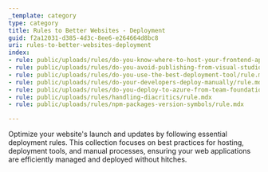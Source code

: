 ```yaml
---
_template: category
type: category
title: Rules to Better Websites - Deployment
guid: f2a12031-d385-4d3c-8ee6-e264664d8bc8
uri: rules-to-better-websites-deployment
index:
- rule: public/uploads/rules/do-you-know-where-to-host-your-frontend-application/rule.mdx
- rule: public/uploads/rules/do-you-avoid-publishing-from-visual-studio/rule.mdx
- rule: public/uploads/rules/do-you-use-the-best-deployment-tool/rule.mdx
- rule: public/uploads/rules/do-your-developers-deploy-manually/rule.mdx
- rule: public/uploads/rules/do-you-deploy-to-azure-from-team-foundation-service/rule.mdx
- rule: public/uploads/rules/handling-diacritics/rule.mdx
- rule: public/uploads/rules/npm-packages-version-symbols/rule.mdx

---
```


Optimize your website's launch and updates by following essential deployment rules. This collection focuses on best practices for hosting, deployment tools, and manual processes, ensuring your web applications are efficiently managed and deployed without hitches.
